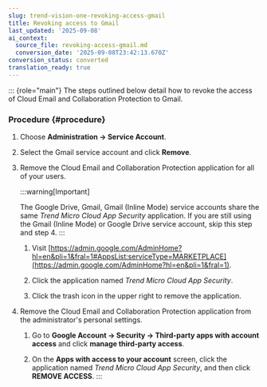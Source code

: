 ```yaml
---
slug: trend-vision-one-revoking-access-gmail
title: Revoking access to Gmail
last_updated: '2025-09-08'
ai_context:
  source_file: revoking-access-gmail.md
  conversion_date: '2025-09-08T23:42:13.670Z'
conversion_status: converted
translation_ready: true
---
```


::: {role="main"}
The steps outlined below detail how to revoke the access of Cloud Email and Collaboration Protection to Gmail.

### Procedure {#procedure}

1.  Choose **Administration → Service Account**.

2.  Select the Gmail service account and click **Remove**.

3.  Remove the Cloud Email and Collaboration Protection application for all of your users.

    :::warning[Important]

    The Google Drive, Gmail, Gmail (Inline Mode) service accounts share the same *Trend Micro Cloud App Security* application. If you are still using the Gmail (Inline Mode) or Google Drive service account, skip this step and step 4.
    :::

    1.  Visit [https://admin.google.com/AdminHome?hl=en&pli=1&fral=1#AppsList:serviceType=MARKETPLACE](https://admin.google.com/AdminHome?hl=en&pli=1&fral=1).

    2.  Click the application named *Trend Micro Cloud App Security*.

    3.  Click the trash icon in the upper right to remove the application.

4.  Remove the Cloud Email and Collaboration Protection application from the administrator's personal settings.

    1.  Go to **Google Account → Security → Third-party apps with account access** and click **manage third-party access**.

    2.  On the **Apps with access to your account** screen, click the application named *Trend Micro Cloud App Security*, and then click **REMOVE ACCESS**.
:::
